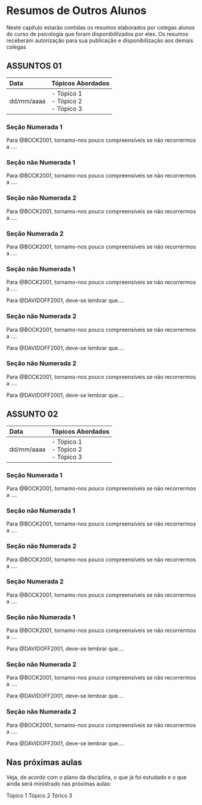 # Resumos de Outros Alunos

Neste capítulo estarão contidas os resumos elaborados por colegas alunos do curso de psicologia que foram disponibililzados por eles. Os resumos receberam autorização para sua publicação e disponibilização aos demais colegas

## ASSUNTOS 01

|Data|Tópicos Abordados|
|:--|:--|
|dd/mm/aaaa|- Tópico 1<br>- Tópico 2<br>- Tópico 3|

### Seção Numerada 1

Para @BOCK2001, tornamo-nos pouco compreensíveis se não recorrermos a ....

### Seção não Numerada 1 {-}

Para @BOCK2001, tornamo-nos pouco compreensíveis se não recorrermos a ....

### Seção não Numerada 2 {-}

Para @BOCK2001, tornamo-nos pouco compreensíveis se não recorrermos a ....

### Seção Numerada 2

Para @BOCK2001, tornamo-nos pouco compreensíveis se não recorrermos a ....

### Seção não Numerada 1 {-}

Para @BOCK2001, tornamo-nos pouco compreensíveis se não recorrermos a ....

Para @DAVIDOFF2001, deve-se lembrar que....

### Seção não Numerada 2 {-}

Para @BOCK2001, tornamo-nos pouco compreensíveis se não recorrermos a ....

Para @DAVIDOFF2001, deve-se lembrar que....

### Seção não Numerada 2 {-}

Para @BOCK2001, tornamo-nos pouco compreensíveis se não recorrermos a ....

Para @DAVIDOFF2001, deve-se lembrar que....


## ASSUNTO 02

|Data|Tópicos Abordados|
|:--|:--|
|dd/mm/aaaa|- Tópico 1<br>- Tópico 2<br>- Tópico 3|

### Seção Numerada 1

Para @BOCK2001, tornamo-nos pouco compreensíveis se não recorrermos a ....

### Seção não Numerada 1 {-}

Para @BOCK2001, tornamo-nos pouco compreensíveis se não recorrermos a ....

### Seção não Numerada 2 {-}

Para @BOCK2001, tornamo-nos pouco compreensíveis se não recorrermos a ....

### Seção Numerada 2

Para @BOCK2001, tornamo-nos pouco compreensíveis se não recorrermos a ....

### Seção não Numerada 1 {-}

Para @BOCK2001, tornamo-nos pouco compreensíveis se não recorrermos a ....

Para @DAVIDOFF2001, deve-se lembrar que....

### Seção não Numerada 2 {-}

Para @BOCK2001, tornamo-nos pouco compreensíveis se não recorrermos a ....

Para @DAVIDOFF2001, deve-se lembrar que....

### Seção não Numerada 2 {-}

Para @BOCK2001, tornamo-nos pouco compreensíveis se não recorrermos a ....

Para @DAVIDOFF2001, deve-se lembrar que....

## Nas próximas aulas

Veja, de acordo com o plano da disciplina, o que já foi estudado e o que ainda será ministrado nas próximas aulas:

Tópico 1
Tópico 2
Tórico 3